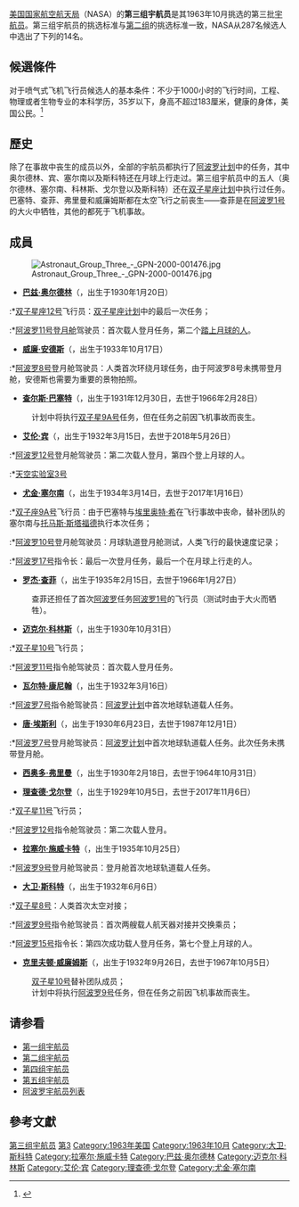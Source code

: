 [[美国国家航空航天局|美国国家航空航天局]]（NASA）的'''第三组宇航员'''是其1963年10月挑选的第三批[[宇航员|宇航员]]。第三组宇航员的挑选标准与[[第二组宇航员|第二组]]的挑选标准一致，NASA从287名候选人中选出了下列的14名。

==候選條件==
对于喷气式飞机飞行员候选人的基本条件：不少于1000小时的飞行时间，工程、物理或者生物专业的本科学历，35岁以下，身高不超过183厘米，健康的身体，美国公民。<ref>{{Cite web |url=http://www.astronautix.com/astrogrp/nas31963.htm |title=存档副本 |accessdate=2006-06-14 |archive-date=2006-07-11 |archive-url=https://web.archive.org/web/20060711164644/http://astronautix.com/astrogrp/nas31963.htm |dead-url=no }}</ref>

==歷史==
除了在事故中丧生的成员以外，全部的宇航员都执行了[[阿波罗计划|阿波罗计划]]中的任务，其中奥尔德林、宾、塞尔南以及斯科特还在月球上行走过。第三组宇航员中的五人（奥尔德林、塞尔南、科林斯、戈尔登以及斯科特）还在[[双子星座计划|双子星座计划]]中执行过任务。巴塞特、查菲、弗里曼和威廉姆斯都在太空飞行之前丧生——查菲是在[[阿波罗1号|阿波罗1号]]的大火中牺牲，其他的都死于飞机事故。

==成員==
[[File:Astronaut_Group_Three_-_GPN-2000-001476.jpg|thumb]]

*'''[[巴兹·奥尔德林|巴兹·奥尔德林]]'''（{{lang|en|Edwin Eugene Aldrin Jr.}}，出生于1930年1月20日）
:*[[双子星座12号|双子星座12号]]飞行员：[[双子星座计划|双子星座计划]]中的最后一次任务；
:*[[阿波罗11号|阿波罗11号]][[阿波罗登月舱|登月舱]]驾驶员：首次载人登月任务，第二个[[阿波罗宇航员列表|踏上月球的人]]。

*'''[[威廉·安德斯|威廉·安德斯]]'''（{{lang|en|William Alison Anders}}，出生于1933年10月17日）
:*[[阿波罗8号|阿波罗8号]]登月舱驾驶员：人类首次环绕月球任务，由于阿波罗8号未携带登月舱，安德斯也需要为重要的景物拍照。

*'''[[查尔斯·巴塞特|查尔斯·巴塞特]]'''（{{lang|en|Charles Arthur Bassett II}}，出生于1931年12月30日，去世于1966年2月28日）
:计划中将执行[[双子星9A号|双子星9A号]]任务，但在任务之前因飞机事故而丧生。

*'''[[艾伦·宾|艾伦·宾]]'''（{{lang|en|Alan LaVerne Bean}}，出生于1932年3月15日，去世于2018年5月26日）
:*[[阿波罗12号|阿波罗12号]]登月舱驾驶员：第二次载人登月，第四个登上月球的人。
:*[[天空实验室3号|天空实验室3号]]

*'''[[尤金·塞尔南|尤金·塞尔南]]'''（{{lang|en|Eugene Andrew Cernan}}，出生于1934年3月14日，去世于2017年1月16日）
:*[[双子座9A号|双子座9A号]]飞行员：由于巴塞特与[[埃里奥特·希|埃里奥特·希]]在飞行事故中丧命，替补团队的塞尔南与[[托马斯·斯塔福德|托马斯·斯塔福德]]执行本次任务；
:*[[阿波罗10号|阿波罗10号]]登月舱驾驶员：月球轨道登月舱测试，人类飞行的最快速度记录；
:*[[阿波罗17号|阿波罗17号]]指令长：最后一次登月任务，最后一个在月球上行走的人。

*'''[[罗杰·查菲|罗杰·查菲]]'''（{{lang|en|Roger Bruce Chaffee}}，出生于1935年2月15日，去世于1966年1月27日）
:查菲还担任了首次[[阿波罗计划|阿波罗]]任务[[阿波罗1号|阿波罗1号]]的飞行员（测试时由于大火而牺牲）。

*'''[[迈克尔·科林斯|迈克尔·科林斯]]'''（{{lang|en|Michael Collins}}，出生于1930年10月31日）
:*[[双子星10号|双子星10号]]飞行员；
:*[[阿波罗11号|阿波罗11号]]指令舱驾驶员：首次载人登月任务。

*'''[[瓦尔特·康尼翰|瓦尔特·康尼翰]]'''（{{lang|en|Ronnie Walter Cunningham}}，出生于1932年3月16日）
:*[[阿波罗7号|阿波罗7号]]指令舱驾驶员：[[阿波罗计划|阿波罗计划]]中首次地球轨道载人任务。

*'''[[唐·埃斯利|唐·埃斯利]]'''（{{lang|en|Donn Fulton Eisele}}，出生于1930年6月23日，去世于1987年12月1日）
:*[[阿波罗7号|阿波罗7号]]登月舱驾驶员：[[阿波罗计划|阿波罗计划]]中首次地球轨道载人任务。此次任务未携带登月舱。

*'''[[西奥多·弗里曼|西奥多·弗里曼]]'''（{{lang|en|Theodore Cordy Freeman}}，出生于1930年2月18日，去世于1964年10月31日）

*'''[[理查德·戈尔登|理查德·戈尔登]]'''（{{lang|en|Richard Francis（Dick） Gordon Jr.}}，出生于1929年10月5日，去世于2017年11月6日）
:*[[双子星11号|双子星11号]]飞行员；
:*[[阿波罗12号|阿波罗12号]]指令舱驾驶员：第二次载人登月。

*'''[[拉塞尔·施威卡特|拉塞尔·施威卡特]]'''（{{lang|en|Russel Luis Schweickart}}，出生于1935年10月25日）
:*[[阿波罗9号|阿波罗9号]]登月舱驾驶员：登月舱首次地球轨道载人任务。

*'''[[大卫·斯科特|大卫·斯科特]]'''（{{lang|en|David Randolph Scott}}，出生于1932年6月6日）
:*[[双子星8号|双子星8号]]：人类首次太空对接；
:*[[阿波罗9号|阿波罗9号]]指令舱驾驶员：首次两艘载人航天器对接并交换乘员；
:*[[阿波罗15号|阿波罗15号]]指令长：第四次成功载人登月任务，第七个登上月球的人。

*'''[[克里夫顿·威廉姆斯|克里夫顿·威廉姆斯]]'''（{{lang|en|Clifton Curtis Williams Jr.}}，出生于1932年9月26日，去世于1967年10月5日）
:[[双子星10号|双子星10号]]替补团队成员；
:计划中将执行[[阿波罗9号|阿波罗9号]]任务，但在任务之前因飞机事故而丧生。

==请参看==
*[[水星计划7人|第一组宇航员]]
*[[第二组宇航员|第二组宇航员]]
*[[第四组宇航员|第四组宇航员]]
*[[第五组宇航员|第五组宇航员]]
*[[阿波罗宇航员列表|阿波罗宇航员列表]]

== 參考文獻 ==

{{Reflist|2}}

{{第三组宇航员|nocat}}

[[Category:第三组宇航员|]]
[[Category:美国宇航员|第3]]
[[Category:1963年美国|Category:1963年美国]]
[[Category:1963年10月|Category:1963年10月]]
[[Category:大卫·斯科特|Category:大卫·斯科特]]
[[Category:拉塞尔·施威卡特|Category:拉塞尔·施威卡特]]
[[Category:巴兹·奥尔德林|Category:巴兹·奥尔德林]]
[[Category:迈克尔·科林斯|Category:迈克尔·科林斯]]
[[Category:艾伦·宾|Category:艾伦·宾]]
[[Category:理查德·戈尔登|Category:理查德·戈尔登]]
[[Category:尤金·塞尔南|Category:尤金·塞尔南]]